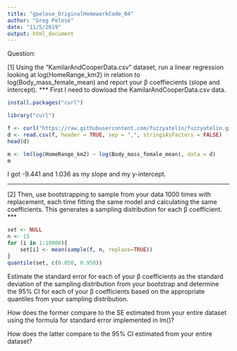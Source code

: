 ```yaml
---
title: "gpelose_OriginalHomeworkCode_04"
author: "Greg Pelose"
date: "11/5/2019"
output: html_document
---
```


Question:

[1] Using the “KamilarAndCooperData.csv” dataset, run a linear regression looking at log(HomeRange_km2) in relation to log(Body_mass_female_mean) and report your β coeffiecients (slope and intercept).
***
First I need to dowload the KamilarAndCooperData.csv data. 
```r
install.packages("curl")
```

```r
library("curl")
```

```r
f <- curl("https://raw.githubusercontent.com/fuzzyatelin/fuzzyatelin.github.io/master/AN597_Fall19/KamilarAndCooperData.csv")
d <- read.csv(f, header = TRUE, sep = ",", stringsAsFactors = FALSE)
head(d)
```

```r
m <- lm(log(HomeRange_km2) ~ log(Body_mass_female_mean), data = d)
m
```

I got -9.441 and 1.036 as my slope and my y-intercept. 

***
[2] Then, use bootstrapping to sample from your data 1000 times with replacement, each time fitting the same model and calculating the same coefficients. This generates a sampling distribution for each β coefficient.
***

```r
set <- NULL 
n <- 15
for (i in 1:10000){
    set[i] <- mean(sample(f, n, replace=TRUE))
}
quantile(set, c(0.050, 0.950))
```



Estimate the standard error for each of your β coefficients as the standard deviation of the sampling distribution from your bootstrap and determine the 95% CI for each of your β coefficients based on the appropriate quantiles from your sampling distribution.

How does the former compare to the SE estimated from your entire dataset using the formula for standard error implemented in lm()?

How does the latter compare to the 95% CI estimated from your entire dataset?
